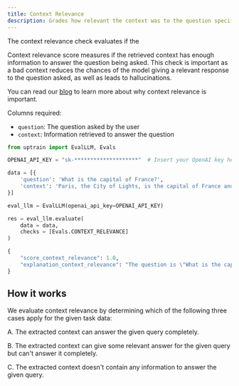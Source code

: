 ```yaml
---
title: Context Relevance
description: Grades how relevant the context was to the question specified. ([Tutorial](https://github.com/uptrain-ai/uptrain/blob/main/examples/checks/context_awareness/relevance.ipynb))
---
```



The context relevance check evaluates if the 

Context relevance score measures if the retrieved context has enough information to answer the question being asked. 
This check is important as a bad context reduces the chances of the model giving a relevant response to the question asked, as well as leads to hallucinations.

You can read our [blog](https://blog.uptrain.ai/decoding-perplexity-and-its-significance-in-llms/) to learn more about why context relevance is important.

Columns required:
- `question`: The question asked by the user
- `context`: Information retrieved to answer the question


```python
from uptrain import EvalLLM, Evals

OPENAI_API_KEY = "sk-********************"  # Insert your OpenAI key here

data = [{
    'question': 'What is the capital of France?',
    'context': 'Paris, the City of Lights, is the capital of France and a global center for art, fashion, gastronomy, and culture. Its 19th-century cityscape is crisscrossed by wide boulevards and the Seine River. Beyond such iconic landmarks as the Eiffel Tower and the 12th-century Notre Dame Cathedral, the city is known for its charming cafes, trendy boutiques, and rich history. '
}]

eval_llm = EvalLLM(openai_api_key=OPENAI_API_KEY)

res = eval_llm.evaluate(
    data = data,
    checks = [Evals.CONTEXT_RELEVANCE]
)

{
    "score_context_relevance": 1.0,
    "explanation_context_relevance": "The question is \"What is the capital of France?\" The extracted context mentions that \"Paris, the City of Lights, is the capital of France.\" This directly answers the given question completely. Therefore, the correct choice is (A) The extracted context can answer the given question completely.\n\n1.0\n1.0"
}
```

## How it works

We evaluate context relevance by determining which of the following three cases apply for the given task data:

A. The extracted context can answer the given query completely.

B. The extracted context can give some relevant answer for the given query but can't answer it completely.

C. The extracted context doesn't contain any information to answer the given query.

